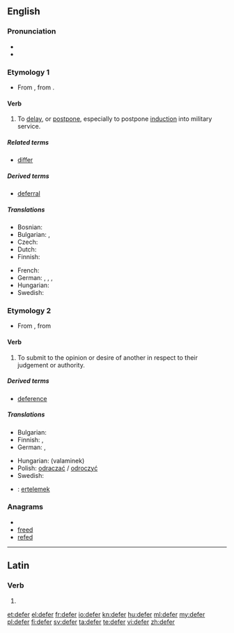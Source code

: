 ==English==

===Pronunciation===
* {{IPA|/dɪˈfɜː(ɹ)/}}
* {{rhymes|ɜː(r)}}

===Etymology 1===
* From {{etyl|fro|en}} {{term|differer|lang=fro}}, from {{etyl|la|en}} {{term|differro|differe|lang=la}}.

====Verb====
{{en-verb|defer|r|ing}}

# To [[delay]], or [[postpone]], especially to postpone [[induction]] into military service.

=====Related terms=====
* [[differ]]

=====Derived terms=====
* [[deferral]]

=====Translations=====
{{trans-top|to delay}}
* Bosnian: {{t-|bs|odgoditi}}
* Bulgarian: {{t|bg|отлагам}}, {{t|bg|отсрочвам}}
* Czech: {{t-|cs|odkládat}}
* Dutch: {{t+|nl|uitstellen}}
* Finnish: {{t+|fi|lykätä}}
{{trans-mid}}
* French: {{t+|fr|différer}}
* German: {{t-|de|aufschieben}}, {{t+|de|aufheben}}, {{t-|de|verzögern}}, {{t+|de|vertagen}}
* Hungarian: {{t+|hu|elhalaszt}}
* Swedish: {{t|sv|skjuta upp}}
{{trans-bottom}}

===Etymology 2===
* From {{etyl|frm|en}} {{term|déférer|deferer|lang=frm}}, from {{etyl|la|en}} {{term|deferro|deferre|lang=la}}

====Verb====
{{en-verb|defer|r|ing}}

# To submit to the opinion or desire of another in respect to their judgement or authority.

=====Derived terms=====
* [[deference]]

=====Translations=====
{{trans-top|to submit to the opinion or desire of another}}
* Bulgarian: {{t|bg|отстъпвам}}
* Finnish: {{t-|fi|mukautua}}, {{t-|fi|alistua}}
* German: {{t-|de|weiterleiten}}, {{t+|de|verschieben}}
{{trans-mid}}
* Hungarian: {{t+|hu|enged}} (valaminek)
* Polish: [[odraczać]] / [[odroczyć]]
* Swedish: {{tø|se|skjuta upp|xs=Northern Sami}}
{{trans-bottom}}

{{checktrans-top}}
{{trans-mid}}
* {{ttbc|tr}}: [[ertelemek]]
{{trans-bottom}}

===Anagrams===
* {{alphagram|deefr}}
* [[freed#English|freed]]
* [[refed#English|refed]]

----

==Latin==

===Verb===
{{la-verb-form|dēfer}}

# {{conjugation of|defero|dēferō|2|s|pres|act|imp|lang=la}}

[[et:defer]]
[[el:defer]]
[[fr:defer]]
[[io:defer]]
[[kn:defer]]
[[hu:defer]]
[[ml:defer]]
[[my:defer]]
[[pl:defer]]
[[fi:defer]]
[[sv:defer]]
[[ta:defer]]
[[te:defer]]
[[vi:defer]]
[[zh:defer]]